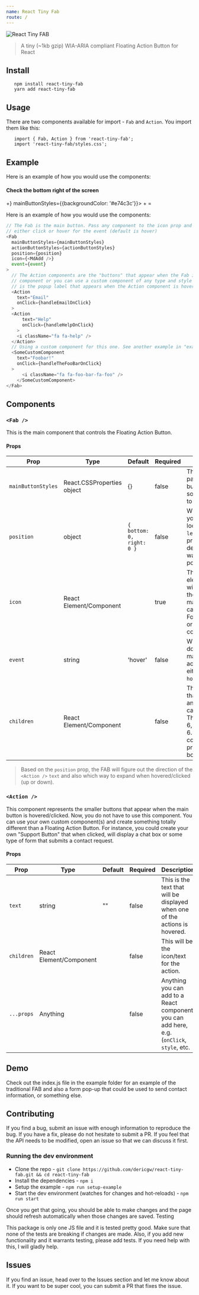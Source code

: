 ```yaml
---
name: React Tiny Fab
route: /
---
```



![React Tiny FAB](https://raw.githubusercontent.com/dericgw/react-tiny-fab/master/logo.png)

> A tiny (~1kb gzip) WIA-ARIA compliant Floating Action Button for React

## Install
```
   npm install react-tiny-fab
   yarn add react-tiny-fab

```
## Usage
There are two components available for import - `Fab` and `Action`. You import them like this:
```
   import { Fab, Action } from 'react-tiny-fab';
   import 'react-tiny-fab/styles.css';
```

## Example
Here is an example of how you would use the components:

<Playground>
  <h4>Check the bottom right of the screen</h4>
  <Fab icon={<span>+</span>} mainButtonStyles={{backgroundColor: '#e74c3c'}}>
    <Action text="Add Something" style={{backgroundColor: '#3498db'}}>
      +
    </Action>
    <Action text="Assign Something" style={{backgroundColor: '#3498db'}}>
      =
    </Action>
  </Fab>
</Playground>

Here is an example of how you would use the components:
```js
// The Fab is the main button. Pass any component to the icon prop and choose 
// either click or hover for the event (default is hover)
<Fab
  mainButtonStyles={mainButtonStyles}
  actionButtonStyles={actionButtonStyles}
  position={position}
  icon={<MdAdd />}
  event={event}
>
  // The Action components are the "buttons" that appear when the Fab is open. You can use the out-of-the-box Action 
  // component or you can use a custom component of any type and style it any way that you'd like. The "text" prop
  // is the popup label that appears when the Action component is hovered.
  <Action
    text="Email"
    onClick={handleEmailOnClick}
  >
  <Action
      text="Help"
      onClick={handleHelpOnClick}
    >
    <i className="fa fa-help" />
  </Action>
  // Using a custom component for this one. See another example in "example/src/index.js"
  <SomeCustomComponent
    text="Foobar!"
    onClick={handleTheFooBarOnClick}
  >
      <i className="fa fa-foo-bar-fa-foo" />
    </SomeCustomComponent>
</Fab>
```

## Components
### `<Fab />`
This is the main component that controls the Floating Action Button.

#### Props
| Prop                 | Type                       | Default                   | Required | Description                                                                                                                                |
|----------------------|----------------------------|-------------------------- |----------|--------------------------------------------------------------------------------------------------------------------------------------------|
| `mainButtonStyles`   | React.CSSProperties object | {}                        | false    | This object is passed to the main button's `style` prop so use React styles to style the button.                                           |
| `position`           | object                     | `{ bottom: 0, right: 0 }` | false    | Where do you want your FAB to be located? Use `top`, `left`, `bottom`, `right` properties to declare where you want the FAB to be positioned. |
| `icon`               | React Element/Component    |                           | true     | This element/component will be the used as the icon for the main button. This can be text, or a Font Awesome icon, or any other component. |
| `event`              | string                     | 'hover'                   | false    | What type of event do you want to make the FAB menu active? This can be either `click` or `hover`.                                         |
| `children`           | React Element/Component    |                           | false    | This is the children that will be mapped and rendered. This can be anything. There can be up to 6, but no more than 6. An `Action` component is provided out of the box.           |

> Based on the `position` prop, the FAB will figure out the direction of the `<Action />` `text` and also which way to 
> expand when hovered/clicked (up or down).

### `<Action />`
This component represents the smaller buttons that appear when the main button is hovered/clicked. Now, you do not have 
to use this component. You can use your own custom component(s) and create something totally different than a Floating
Action Button. For instance, you could create your own "Support Button" that when clicked, will display a chat box or 
some type of form that submits a contact request.

#### Props
| Prop       | Type                    | Default | Required | Description                                                                  |
|------------|-------------------------|---------|----------|------------------------------------------------------------------------------|
| `text`     | string                  | ""      | false    | This is the text that will be displayed when one of the actions is hovered.  |
| `children` | React Element/Component |         | false    | This will be the icon/text for the action.                                   |
| `...props` | Anything                |         | false    | Anything you can add to a React component, you can add here, e.g. (`onClick`, `style`, etc. |

## Demo 
Check out the index.js file in the example folder for an example of the traditional FAB and also a form pop-up that could be used to send contact information, or something else.

## Contributing
If you find a bug, submit an issue with enough information to reproduce the bug. If you have a fix, please do not hesitate to submit a PR. If you feel that the API needs to be modified, open an issue so that we can discuss it first.

### Running the dev environment

* Clone the repo - `git clone https://github.com/dericgw/react-tiny-fab.git && cd react-tiny-fab`
* Install the dependencies - `npm i`
* Setup the example - `npm run setup-example`
* Start the dev environment (watches for changes and hot-reloads) - `npm run start`

Once you get that going, you should be able to make changes and the page should refresh automatically when those changes are saved.
Testing

This package is only one JS file and it is tested pretty good. Make sure that none of the tests are breaking if changes are made. Also, if you add new functionality and it warrants testing, please add tests. If you need help with this, I will gladly help.

## Issues 
If you find an issue, head over to the Issues section and let me know about it. If you want to be super cool, you can submit a PR that fixes the issue.
